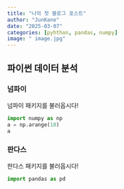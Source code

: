 ```yaml
---
title: "나의 첫 블로그 포스트"
author: "JunKane"
date: "2025-03-07"
categories: [pyhthon, pandas, numpy]
image: " image.jpg"
---
```


## 파이썬 데이터 분석


### 넘파이
넘파이 패키지를 불러옵시다!

```python
import numpy as np
a = np.arange(10)
a
```

### 판다스
판다스 패키지를 불러옵시다!

```python
import pandas as pd

```